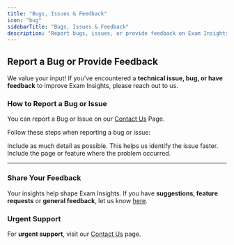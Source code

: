 ```yaml
---
title: "Bugs, Issues & Feedback"
icon: "bug"
sidebarTitle: "Bugs, Issues & Feedback"
description: "Report bugs, issues, or provide feedback on Exam Insights."
---
```


## Report a Bug or Provide Feedback

We value your input! If you've encountered a **technical issue, bug, or have feedback** to improve Exam Insights, please reach out to us.

### How to Report a Bug or Issue

You can report a Bug or Issue on our [Contact Us](https://exam-insights.com/contact-us/) Page.

Follow these steps when reporting a bug or issue:

<Steps>
  <Step title="Describe the problem clearly">
    Include as much detail as possible.
  </Step>

  <Step title="Provide screenshots (if applicable)">
    This helps us identify the issue faster.
  </Step>

  <Step title="Tell us where you encountered it">
    Include the page or feature where the problem occurred.
  </Step>
</Steps>

***

### Share Your Feedback

Your insights help shape Exam Insights. If you have **suggestions, feature requests** or **general feedback**, let us know [here](https://exam-insights.com/contact-us/).

### Urgent Support

For **urgent support**, visit our [Contact Us](https://exam-insights.com/contact-us/) page.